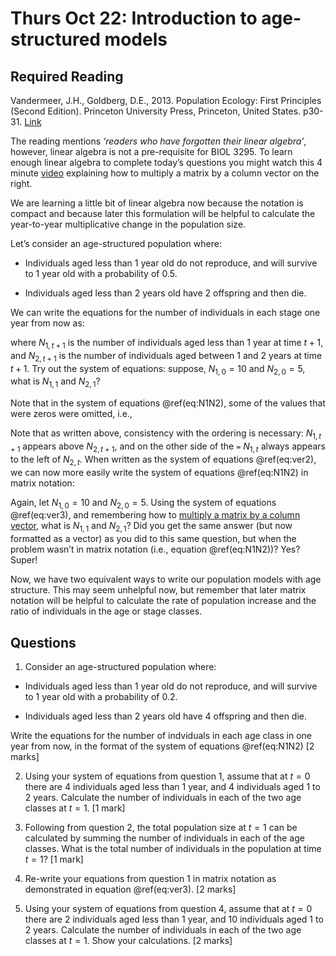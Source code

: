 # Thurs Oct 22: Introduction to age-structured models

## Required Reading
Vandermeer, J.H., Goldberg, D.E., 2013. Population Ecology: First Principles (Second Edition). Princeton University Press, Princeton, United States. p30-31. [Link](https://ebookcentral-proquest-com.qe2a-proxy.mun.ca/lib/mun/detail.action?docID=1205619)

The reading mentions _'readers who have forgotten their linear algebra'_, however, linear algebra is not a pre-requisite for BIOL 3295. To learn enough linear algebra to complete today's questions you might watch this 4 minute [video](https://www.youtube.com/watch?v=Awcj447pYuk) explaining how to multiply a matrix by a column vector on the right.

We are learning a little bit of linear algebra now because the notation is compact and because later this formulation will be helpful to calculate the year-to-year multiplicative change in the population size.

Let's consider an age-structured population where:

- Individuals aged less than 1 year old do not reproduce, and will survive to 1 year old with a probability of 0.5.

- Individuals aged less than 2 years old have 2 offspring and then die.

We can write the equations for the number of individuals in each stage one year from now as:

\begin{eqnarray}
N_{1,t+1} & = & 2 N_{2,t}, \nonumber \\
N_{2,t+1} & = & 0.5 N_{1,t}, 
 (\#eq:N1N2)
\end{eqnarray}

where $N_{1,t+1}$ is the number of individuals aged less than 1 year at time $t+1$, and $N_{2,t+1}$ is the number of individuals aged between 1 and 2 years at time $t+1$. Try out the system of equations: suppose, $N_{1,0} = 10$ and $N_{2,0} = 5$, what is $N_{1,1}$ and $N_{2,1}$?

Note that in the system of equations \@ref(eq:N1N2), some of the values that were zeros were omitted, i.e.,

\begin{eqnarray}
N_{1,t+1} & = & 0 N_{1,t} + 2 N_{2,t}, \nonumber \\
N_{2,t+1} & = & 0.5 N_{1,t} + 0 N_{2,t},
 (\#eq:ver2)
\end{eqnarray}

Note that as written above, consistency with the ordering is necessary: $N_{1,t+1}$ appears above $N_{2,t+1}$, and on the other side of the `=` $N_{1,t}$ always appears to the left of $N_{2,t}$. When written as the system of equations \@ref(eq:ver2), we can now more easily write the system of equations \@ref(eq:N1N2) in matrix notation:

\begin{equation}
\left[
\begin{array}{c}
N_{1,t+1}\\
N_{2,t+1}\\
\end{array}
\right]
=
\left[
\begin{array}{cc}
0 & 2\\
0.5 & 0\\
\end{array}
\right]
\left[
\begin{array}{c}
N_{1,t}\\
N_{2,t}\\
\end{array}
\right]
(\#eq:ver3)
\end{equation}

Again, let $N_{1,0} = 10$ and $N_{2,0} = 5$. Using the system of equations \@ref(eq:ver3), and remembering how to [multiply a matrix by a column vector](https://www.youtube.com/watch?v=Awcj447pYuk), what is $N_{1,1}$ and $N_{2,1}$? Did you get the same answer (but now formatted as a vector) as you did to this same question, but when the problem wasn't in matrix notation (i.e., equation \@ref(eq:N1N2))? Yes? Super!

Now, we have two equivalent ways to write our population models with age structure. This may seem unhelpful now, but remember that later matrix notation will be helpful to calculate the rate of population increase and the ratio of individuals in the age or stage classes.

## Questions
1. Consider an age-structured population where:

- Individuals aged less than 1 year old do not reproduce, and will survive to 1 year old with a probability of 0.2.

- Individuals aged less than 2 years old have 4 offspring and then die.

Write the equations for the number of indviduals in each age class in one year from now, in the format of the system of equations \@ref(eq:N1N2) [2 marks]

2. Using your system of equations from question 1, assume that at $t=0$ there are 4 individuals aged less than 1 year, and 4 individuals aged 1 to 2 years. Calculate the number of individuals in each of the two age classes at $t=1$. [1 mark]

3. Following from question 2, the total population size at $t=1$ can be calculated by summing the number of individuals in each of the age classes. What is the total number of individuals in the population at time $t=1$? [1 mark]

4. Re-write your equations from question 1 in matrix notation as demonstrated in equation \@ref(eq:ver3). [2 marks]

5. Using your system of equations from question 4, assume that at $t=0$ there are 2 individuals aged less than 1 year, and 10 individuals aged 1 to 2 years. Calculate the number of individuals in each of the two age classes at $t=1$. Show your calculations. [2 marks]
